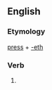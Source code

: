 ==English==

===Etymology===
[[press]] + [[-eth]]

===Verb===
{{infl|en|verb form}}

# {{archaic third-person singular of|press}}